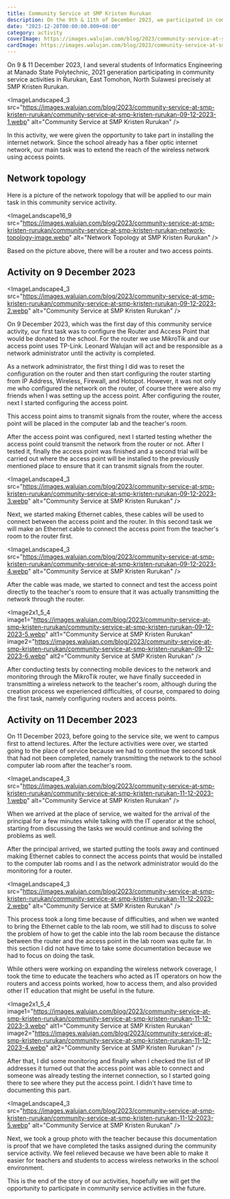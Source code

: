 ```yaml
---
title: Community Service at SMP Kristen Rurukan
description: On the 9th & 11th of December 2023, we participated in community service activities in Rurukan precisely at SMP Kristen Rurukan.
date: "2023-12-28T00:00:00.000+08:00"
category: activity
coverImage: https://images.walujan.com/blog/2023/community-service-at-smp-kristen-rurukan/community-service-at-smp-kristen-rurukan-11-12-2023-cover.webp
cardImage: https://images.walujan.com/blog/2023/community-service-at-smp-kristen-rurukan/community-service-at-smp-kristen-rurukan-11-12-2023-card-cover.webp
---
```


On 9 & 11 December 2023, I and several students of Informatics Engineering at Manado State Polytechnic, 2021 generation participating in community service activities in Rurukan, East Tomohon, North Sulawesi precisely at SMP Kristen Rurukan.

<ImageLandscape4_3
src="https://images.walujan.com/blog/2023/community-service-at-smp-kristen-rurukan/community-service-at-smp-kristen-rurukan-09-12-2023-1.webp"
alt="Community Service at SMP Kristen Rurukan"
/>

In this activity, we were given the opportunity to take part in installing the internet network. Since the school already has a fiber optic internet network, our main task was to extend the reach of the wireless network using access points.

## Network topology

Here is a picture of the network topology that will be applied to our main task in this community service activity.

<ImageLandscape16_9
src="https://images.walujan.com/blog/2023/community-service-at-smp-kristen-rurukan/community-service-at-smp-kristen-rurukan-network-topology-image.webp"
alt="Network Topology at SMP Kristen Rurukan"
/>

Based on the picture above, there will be a router and two access points.

## Activity on 9 December 2023

<ImageLandscape4_3
src="https://images.walujan.com/blog/2023/community-service-at-smp-kristen-rurukan/community-service-at-smp-kristen-rurukan-09-12-2023-2.webp"
alt="Community Service at SMP Kristen Rurukan"
/>

On 9 December 2023, which was the first day of this community service activity, our first task was to configure the Router and Access Point that would be donated to the school. For the router we use MikroTik and our access point uses TP-Link. Leonard Walujan will act and be responsible as a network administrator until the activity is completed.

As a network administrator, the first thing I did was to reset the configuration on the router and then start configuring the router starting from IP Address, Wireless, Firewall, and Hotspot. However, it was not only me who configured the network on the router, of course there were also my friends when I was setting up the access point. After configuring the router, next I started configuring the access point.

This access point aims to transmit signals from the router, where the access point will be placed in the computer lab and the teacher's room.

After the access point was configured, next I started testing whether the access point could transmit the network from the router or not. After I tested it, finally the access point was finished and a second trial will be carried out where the access point will be installed to the previously mentioned place to ensure that it can transmit signals from the router.

<ImageLandscape4_3
src="https://images.walujan.com/blog/2023/community-service-at-smp-kristen-rurukan/community-service-at-smp-kristen-rurukan-09-12-2023-3.webp"
alt="Community Service at SMP Kristen Rurukan"
/>

Next, we started making Ethernet cables, these cables will be used to connect between the access point and the router. In this second task we will make an Ethernet cable to connect the access point from the teacher's room to the router first.

<ImageLandscape4_3
src="https://images.walujan.com/blog/2023/community-service-at-smp-kristen-rurukan/community-service-at-smp-kristen-rurukan-09-12-2023-4.webp"
alt="Community Service at SMP Kristen Rurukan"
/>

After the cable was made, we started to connect and test the access point directly to the teacher's room to ensure that it was actually transmitting the network through the router.

<Image2x1_5_4
image1="https://images.walujan.com/blog/2023/community-service-at-smp-kristen-rurukan/community-service-at-smp-kristen-rurukan-09-12-2023-5.webp"
alt1="Community Service at SMP Kristen Rurukan"
image2="https://images.walujan.com/blog/2023/community-service-at-smp-kristen-rurukan/community-service-at-smp-kristen-rurukan-09-12-2023-6.webp"
alt2="Community Service at SMP Kristen Rurukan"
/>

After conducting tests by connecting mobile devices to the network and monitoring through the MikroTik router, we have finally succeeded in transmitting a wireless network to the teacher's room, although during the creation process we experienced difficulties, of course, compared to doing the first task, namely configuring routers and access points.

## Activity on 11 December 2023

On 11 December 2023, before going to the service site, we went to campus first to attend lectures. After the lecture activities were over, we started going to the place of service because we had to continue the second task that had not been completed, namely transmitting the network to the school computer lab room after the teacher's room.

<ImageLandscape4_3
src="https://images.walujan.com/blog/2023/community-service-at-smp-kristen-rurukan/community-service-at-smp-kristen-rurukan-11-12-2023-1.webp"
alt="Community Service at SMP Kristen Rurukan"
/>

When we arrived at the place of service, we waited for the arrival of the principal for a few minutes while talking with the IT operator at the school, starting from discussing the tasks we would continue and solving the problems as well.

After the principal arrived, we started putting the tools away and continued making Ethernet cables to connect the access points that would be installed to the computer lab rooms and I as the network administrator would do the monitoring for a router.

<ImageLandscape4_3
src="https://images.walujan.com/blog/2023/community-service-at-smp-kristen-rurukan/community-service-at-smp-kristen-rurukan-11-12-2023-2.webp"
alt="Community Service at SMP Kristen Rurukan"
/>

This process took a long time because of difficulties, and when we wanted to bring the Ethernet cable to the lab room, we still had to discuss to solve the problem of how to get the cable into the lab room because the distance between the router and the access point in the lab room was quite far. In this section I did not have time to take some documentation because we had to focus on doing the task.

While others were working on expanding the wireless network coverage, I took the time to educate the teachers who acted as IT operators on how the routers and access points worked, how to access them, and also provided other IT education that might be useful in the future.

<Image2x1_5_4
image1="https://images.walujan.com/blog/2023/community-service-at-smp-kristen-rurukan/community-service-at-smp-kristen-rurukan-11-12-2023-3.webp"
alt1="Community Service at SMP Kristen Rurukan"
image2="https://images.walujan.com/blog/2023/community-service-at-smp-kristen-rurukan/community-service-at-smp-kristen-rurukan-11-12-2023-4.webp"
alt2="Community Service at SMP Kristen Rurukan"
/>

After that, I did some monitoring and finally when I checked the list of IP addresses it turned out that the access point was able to connect and someone was already testing the internet connection, so I started going there to see where they put the access point. I didn't have time to documenting this part.

<ImageLandscape4_3
src="https://images.walujan.com/blog/2023/community-service-at-smp-kristen-rurukan/community-service-at-smp-kristen-rurukan-11-12-2023-5.webp"
alt="Community Service at SMP Kristen Rurukan"
/>

Next, we took a group photo with the teacher because this documentation is proof that we have completed the tasks assigned during the community service activity. We feel relieved because we have been able to make it easier for teachers and students to access wireless networks in the school environment.

This is the end of the story of our activities, hopefully we will get the opportunity to participate in community service activities in the future.
